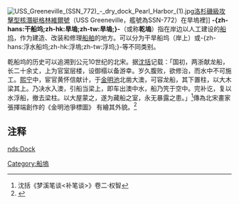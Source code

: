 {{Expand language|1=en|time=2021-04-29T09:03:11+00:00}}
[[File:USS_Greeneville_(SSN_772)_-_dry_dock_Pearl_Harbor_(1).jpg|thumb]][[洛杉磯級攻擊型核潛艇|洛杉磯級攻擊型核潛艇]][[格林維爾號|格林維爾號]]（USS Greeneville，艦號為SSN-772）在旱塢裡]]
'''-{zh-hans:干船坞;zh-hk:旱塢;zh-tw:旱塢;}-'''（或称'''乾塢'''）指在岸边以人工建设的[[船坞|船坞]]，作为建造、改装和修理[[船舶|船舶]]的地方。可以分为干旱船坞（岸上）或-{zh-hans:浮水船坞;zh-hk:浮塢;zh-tw:浮坞;}-等不同类别。

乾船坞的历史可以追溯到公元10世纪的北宋。据[[沈括|沈括]]记载：「国初，两浙献龙船，长二十余丈，上为官室层楼，设御榻以备游幸。岁久腹败，欲修治，而水中不可施工。[[熙宁|熙宁]]中，宦官黄怀信献计，于[[金明池|金明池]]北凿大澳，可容龙船，其下置柱，以大木梁其上。乃决水入澳，引船当梁上，即车出澳中水，船乃笐于空中。完补讫，复以水浮船，撤去梁柱。以大屋蒙之，遂为藏船之室，永无暴露之患。」<ref>沈括《梦溪笔谈<补笔谈>》卷二·权智</ref>傳為北宋畫家張擇端創作的《金明池爭標圖》 有繪其外貌。<ref>{{Cite book|title=古人的閒情逸趣：談古代中國的民俗生活與文化傳承|last=伊|first=永文|publisher=晶冠出版社|year=2021/08/10|isbn=9789860658637|location=台灣|pages=68}}</ref>

== 注释 ==

{{Reflist}}

[[Category:船塢|Category:船塢]]

[[nds:Dock|nds:Dock]]